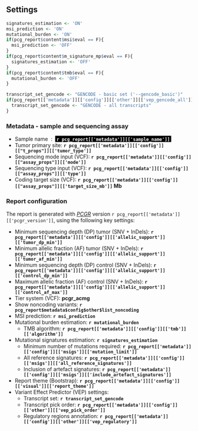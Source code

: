 ## Settings

```r
signatures_estimation <- 'ON'
msi_prediction <- 'ON'
mutational_burden <- 'ON'
if(pcg_report$content$msi$eval == F){
  msi_prediction <- 'OFF'
}
if(pcg_report$content$m_signature_mp$eval == F){
  signatures_estimation <- 'OFF'
}
if(pcg_report$content$tmb$eval == F){
  mutational_burden <- 'OFF'
}

transcript_set_gencode <- "GENCODE - basic set ('--gencode_basic')"
if(pcg_report[['metadata']][['config']][['other']][['vep_gencode_all']] == T){
  transcript_set_gencode <- "GENCODE - all transcripts"
}

```

### Metadata - sample and sequencing assay

* Sample name &nbsp;:&nbsp; <span style="background-color:#000000; color:white"><b>&nbsp;`r pcg_report[['metadata']][['sample_name']]`&nbsp;</b></span>
* Tumor primary site:  __`r pcg_report[['metadata']][['config']][["t_props"]][['tumor_type']]`__
* Sequencing mode input (VCF): __`r pcg_report[['metadata']][['config']][["assay_props"]][['mode']]`__
* Sequencing type input (VCF): __`r pcg_report[['metadata']][['config']][["assay_props"]][['type']]`__
* Coding target size (VCF): __`r pcg_report[['metadata']][['config']][["assay_props"]][['target_size_mb']]` Mb__

### Report configuration

The report is generated with _[PCGR](https://github.com/sigven/pcgr)_ version `r pcg_report[['metadata']][['pcgr_version']]`, using the following key settings:

* Minimum sequencing depth (DP) tumor (SNV + InDels): __`r pcg_report[['metadata']][['config']][['allelic_support']][['tumor_dp_min']]`__
* Minimum allelic fraction (AF) tumor (SNV + InDels): __`r pcg_report[['metadata']][['config']][['allelic_support']][['tumor_af_min']]`__
* Minimum sequencing depth (DP) control (SNV + InDels): __`r pcg_report[['metadata']][['config']][['allelic_support']][['control_dp_min']]`__
* Maximum allelic fraction (AF) control (SNV + InDels): __`r pcg_report[['metadata']][['config']][['allelic_support']][['control_af_max']]`__
* Tier system (VCF): __pcgr_acmg__
* Show noncoding variants: __`r pcg_report$metadata$config$other$list_noncoding`__
* MSI prediction: __`r msi_prediction`__
* Mutational burden estimation: __`r mutational_burden`__
  * TMB algorithm: <b> __`r pcg_report[['metadata']][['config']][['tmb']][['algorithm']]`__ </b>
* Mutational signatures estimation: __`r signatures_estimation`__
  * Minimum number of mutations required: __`r pcg_report[['metadata']][['config']][['msigs']][['mutation_limit']]`__
  * All reference signatures: <b> __`r pcg_report[['metadata']][['config']][['msigs']][['all_reference_signatures']]`__ </b>
  * Inclusion of artefact signatures: <b> __`r pcg_report[['metadata']][['config']][['msigs']][['include_artefact_signatures']]`__ </b>
* Report theme (Bootstrap): __`r pcg_report[['metadata']][['config']][['visual']][['report_theme']]`__
* Variant Effect Predictor (VEP) settings:
  * Transcript set: __`r transcript_set_gencode`__
  * Transcript pick order: __`r pcg_report[['metadata']][['config']][['other']][['vep_pick_order']]`__
  * Regulatory regions annotation: __`r pcg_report[['metadata']][['config']][['other']][['vep_regulatory']]`__



